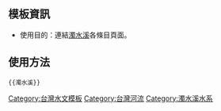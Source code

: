 <noinclude>{{template doc page viewed directly}}</noinclude>

==模板資訊==
*使用目的：連結[[濁水溪]]各條目頁面。

==使用方法==
<pre>{{濁水溪}}</pre>

<includeonly>
[[Category:台灣水文模板‎]]
[[Category:台灣河流]]
[[Category:濁水溪水系]]
</includeonly>